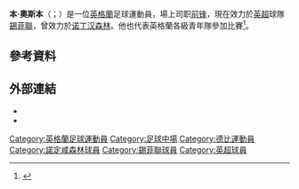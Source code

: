 {{noteTA
|G1=Football
|G2=FAcup
|1=zh-hans:本;zh-hk:賓;zh-tw:本;
|2=zh-hans:奥斯伯恩;zh-hk:奧斯邦;zh-tw:奧斯本;
}}
{{Infobox football biography
| name = 本·奧斯本<br>''Ben Osborn''
| image = Ben Osborn.jpg
| image_size = 200
| caption = 
| fullname = Benjamin Jarrod Osborn<ref>{{cite web |url=http://www.football-league.co.uk/staticFiles/4e/bd/0,,10794~179534,00.pdf |format=PDF |title=Professional retain list & free transfers 2012/13 |publisher=The Football League |date=May 2013 |page=22 |accessdate=1 April 2014 |deadurl=yes |archiveurl=https://web.archive.org/web/20131012034401/http://www.football-league.co.uk/staticFiles/4e/bd/0%2C%2C10794~179534%2C00.pdf |archivedate=12 October 2013 }}</ref>
| birth_date = {{Birth date and age|df=y|1994|8|5}}<ref>{{cite web |url=http://www.11v11.com/players/ben-osborn-241717/ |title=Ben Osborn |website=11v11.com |publisher=AFS Enterprises |accessdate=1 April 2014 |archive-date=2019-07-28 |archive-url=https://web.archive.org/web/20190728014420/https://www.11v11.com/players/ben-osborn-241717/ |dead-url=no }}</ref>
| birth_place = {{ENG}}[[打吡|打吡]]
| height = 1.76 m {{height}}
| position = [[中場|中場]]
| currentclub = [[谢菲尔德联足球俱乐部|錫菲聯]]
| clubnumber = 
| youthyears1 = 2002–2003
| youthclubs1 = [[德比郡足球俱乐部|打比郡]]
| youthyears2 = 2003–2013
| youthclubs2 = [[诺丁汉森林足球俱乐部|诺丁汉森林]]
| years1 = 2013–2019
| clubs1 = [[诺丁汉森林足球俱乐部|诺丁汉森林]]
| caps1 = 212
| goals1 = 15
| years2 = 2019–
| clubs2 = [[谢菲尔德联足球俱乐部|錫菲聯]]
| caps2 = 29
| goals2 = 1
| nationalyears1 = 2012
| nationalteam1 = 英格蘭U18
| nationalcaps1 = 1
| nationalgoals1 = 0
| nationalyears2 = 2012
| nationalteam2 = 英格蘭U19
| nationalcaps2 = 3
| nationalgoals2 = 0
| nationalyears3 = 2015
| nationalteam3 = 英格蘭U20
| nationalcaps3 = 1
| nationalgoals3 = 0
| club-update = 2021年4月3日
| nationalteam-update = 
}}

'''本·奧斯本'''（{{lang-en|'''Ben Osborn'''}}；{{bd|1994年|8月5日}}）是一位[[英格蘭|英格蘭]]足球運動員，場上司职[[前鋒_(足球)|前锋]]，現在效力於[[英超|英超]]球隊[[谢菲尔德联足球俱乐部|錫菲聯]]，曾效力於[[诺丁汉森林足球俱乐部|诺丁汉森林]]。他也代表英格蘭各級青年隊參加比賽<ref>{{cite web |url=http://www.thefa.com/england/mens-u19s/team/search?s=osborn |title=England: Men's U19s: Search: Osborn<!-- some profiles on thefa.com are only accessible via the search facility, Osborn's is one such--> |publisher=The Football Association |accessdate=1 April 2014 |archive-date=2014-04-07 |archive-url=https://web.archive.org/web/20140407075001/http://www.thefa.com/england/mens-u19s/team/search?s=osborn |dead-url=no }}</ref>。

==參考資料==
{{Reflist}}

==外部連結==
*{{Soccerway}}
*{{soccerbase|id=73957}}

{{錫菲聯球員名單}}

{{DEFAULTSORT:Osborn, Ben}}
[[Category:英格蘭足球運動員|Category:英格蘭足球運動員]]
[[Category:足球中場|Category:足球中場]]
[[Category:德比運動員|Category:德比運動員]]
[[Category:諾定咸森林球員|Category:諾定咸森林球員]]
[[Category:錫菲聯球員|Category:錫菲聯球員]]
[[Category:英超球員|Category:英超球員]]